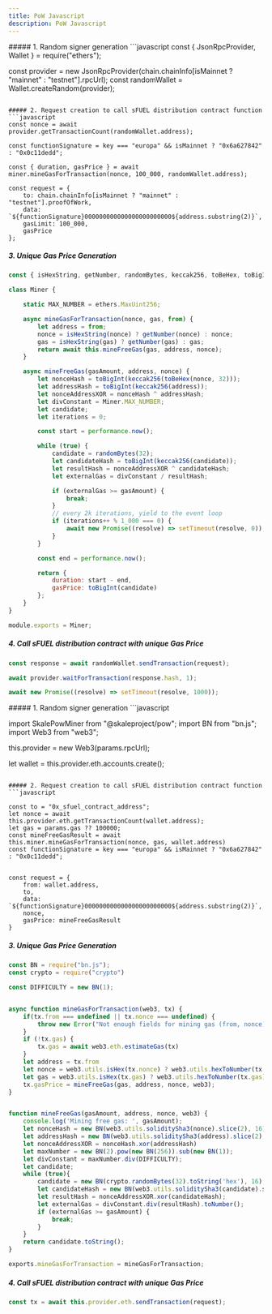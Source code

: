 ```yaml
---
title: PoW Javascript
description: PoW Javascript
---
```


<Tabs>
<TabItem label="ethers">
##### 1. Random signer generation
```javascript
const { JsonRpcProvider, Wallet } = require("ethers");

const provider = new JsonRpcProvider(chain.chainInfo[isMainnet ? "mainnet" : "testnet"].rpcUrl);
const randomWallet = Wallet.createRandom(provider);

```

##### 2. Request creation to call sFUEL distribution contract function
```javascript
const nonce = await provider.getTransactionCount(randomWallet.address);

const functionSignature = key === "europa" && isMainnet ? "0x6a627842" : "0x0c11dedd";

const { duration, gasPrice } = await miner.mineGasForTransaction(nonce, 100_000, randomWallet.address);

const request = {
    to: chain.chainInfo[isMainnet ? "mainnet" : "testnet"].proofOfWork,
    data: `${functionSignature}000000000000000000000000${address.substring(2)}`,
    gasLimit: 100_000,
    gasPrice
};

```

##### 3. Unique Gas Price Generation
```javascript
const { isHexString, getNumber, randomBytes, keccak256, toBeHex, toBigInt, ethers } = require('ethers');

class Miner {

    static MAX_NUMBER = ethers.MaxUint256;

    async mineGasForTransaction(nonce, gas, from) {
        let address = from;
        nonce = isHexString(nonce) ? getNumber(nonce) : nonce;
        gas = isHexString(gas) ? getNumber(gas) : gas;
        return await this.mineFreeGas(gas, address, nonce);
    }

    async mineFreeGas(gasAmount, address, nonce) {
        let nonceHash = toBigInt(keccak256(toBeHex(nonce, 32)));
        let addressHash = toBigInt(keccak256(address));
        let nonceAddressXOR = nonceHash ^ addressHash;
        let divConstant = Miner.MAX_NUMBER;
        let candidate;
        let iterations = 0;

        const start = performance.now();

        while (true) {
            candidate = randomBytes(32);
            let candidateHash = toBigInt(keccak256(candidate));
            let resultHash = nonceAddressXOR ^ candidateHash;
            let externalGas = divConstant / resultHash;

            if (externalGas >= gasAmount) {
                break;
            }
            // every 2k iterations, yield to the event loop
            if (iterations++ % 1_000 === 0) {
                await new Promise((resolve) => setTimeout(resolve, 0));
            }
        }

        const end = performance.now();

        return {
            duration: start - end,
            gasPrice: toBigInt(candidate)
        };
    }
}

module.exports = Miner;

```

##### 4. Call sFUEL distribution contract with unique Gas Price
```javascript
const response = await randomWallet.sendTransaction(request);

await provider.waitForTransaction(response.hash, 1);

await new Promise((resolve) => setTimeout(resolve, 1000));

```
</TabItem>
<TabItem label="web3js">
##### 1. Random signer generation
```javascript

import SkalePowMiner from "@skaleproject/pow";
import BN from "bn.js";
import Web3 from "web3";


this.provider = new Web3(params.rpcUrl);

let wallet = this.provider.eth.accounts.create();

```

##### 2. Request creation to call sFUEL distribution contract function
```javascript

const to = "0x_sfuel_contract_address";
let nonce = await this.provider.eth.getTransactionCount(wallet.address);
let gas = params.gas ?? 100000;
const mineFreeGasResult = await this.miner.mineGasForTransaction(nonce, gas, wallet.address)
const functionSignature = key === "europa" && isMainnet ? "0x6a627842" : "0x0c11dedd";


const request = {
    from: wallet.address,
    to,
    data: `${functionSignature}000000000000000000000000${address.substring(2)}`,
    nonce,
    gasPrice: mineFreeGasResult
}

```

##### 3. Unique Gas Price Generation
```javascript
const BN = require("bn.js");
const crypto = require("crypto")

const DIFFICULTY = new BN(1);


async function mineGasForTransaction(web3, tx) {
    if(tx.from === undefined || tx.nonce === undefined) {
        throw new Error("Not enough fields for mining gas (from, nonce)")
    }
    if (!tx.gas) {
        tx.gas = await web3.eth.estimateGas(tx)
    }
    let address = tx.from
    let nonce = web3.utils.isHex(tx.nonce) ? web3.utils.hexToNumber(tx.nonce) : tx.nonce;
    let gas = web3.utils.isHex(tx.gas) ? web3.utils.hexToNumber(tx.gas) : tx.gas;
    tx.gasPrice = mineFreeGas(gas, address, nonce, web3);
}


function mineFreeGas(gasAmount, address, nonce, web3) {
    console.log('Mining free gas: ', gasAmount);
    let nonceHash = new BN(web3.utils.soliditySha3(nonce).slice(2), 16)
    let addressHash = new BN(web3.utils.soliditySha3(address).slice(2), 16)
    let nonceAddressXOR = nonceHash.xor(addressHash)
    let maxNumber = new BN(2).pow(new BN(256)).sub(new BN(1));
    let divConstant = maxNumber.div(DIFFICULTY);
    let candidate;
    while (true){
        candidate = new BN(crypto.randomBytes(32).toString('hex'), 16);
        let candidateHash = new BN(web3.utils.soliditySha3(candidate).slice(2), 16);
        let resultHash = nonceAddressXOR.xor(candidateHash);
        let externalGas = divConstant.div(resultHash).toNumber();
        if (externalGas >= gasAmount) {
            break;
        }
    }
    return candidate.toString();
}

exports.mineGasForTransaction = mineGasForTransaction;
```

##### 4. Call sFUEL distribution contract with unique Gas Price
```javascript
const tx = await this.provider.eth.sendTransaction(request);
```

</TabItem>
</Tabs>